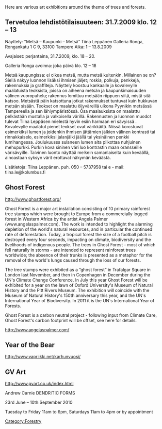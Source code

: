 Here are various art exhibitions around the theme of trees and forests.

==Tervetuloa lehdistötilaisuuteen: 31.7.2009 klo. 12 – 13==

Näyttely: ”Metsä – Kaupunki – Metsä”
Tiina Leppänen
Galleria Ronga, Rongankatu 1 C 9, 33100 Tampere
Aika: 1 – 13.8.2009

Avajaiset: perjantaina, 31.7.2009, klo. 18 – 20.

Galleria Ronga avoinna: joka päivä klo. 12 – 18


Metsä kaupungissa: ei oikea metsä, mutta metsä kuitenkin. Millainen se on?
Siellä näkyy luonnon lisäksi ihmisen jäljet; roskia, polkuja, penkkejä,
rakennuksia ja graffiteja.
Näyttely koostuu kankaalle ja kovalevylle maalatuista teoksista, joissa on
aiheena metsän ja kaupunkimaisuuden välinen vuoropuhelu; rakennus lomittuu
metsään riippuen siitä, mistä sitä katsoo. Metsästä päin katsottuna jotkut
rakennukset tuntuvat kuin hukkuvan metsän sisään. Teokset on maalattu
öljyväreillä ulkona Pyynikin metsässä Tampereella ja sen lähiympäristössä.
Osa maalauksista on maalattu pelkästään mustalla ja valkoisella värillä.
Rakennusten ja luonnon muodot tulevat Tiina Leppäsen mielestä hyvin esiin
harmaan eri sävyissä .
Kovalevylle maalatut pienet teokset ovat värikkäitä. Niissä korostuvat
esimerkiksi lumen ja joidenkin ihmisen jättämien jälkien välinen kontrasti
tai rinnakkaiselo, esimerkiksi jalanjälki jäällä tai yksinäinen penkki
lumihangessa. Joulukuussa sulaneen lumen alta pilkottaa nuhjuinen
mehupurkki. Purkin kova sininen väri luo kontrastin maan oransseille
värisävyille. Talvinen luonto näyttää melkein samanlaiselta kuin keväällä,
ainoastaan syksyn värit erottavat näkymän keväästä.


Lisätietoja:
Tiina Leppänen.
puh. 050 – 5737958 tai
e - mail: tiina.le@kolumbus.fi

==Ghost Forest ==

http://www.ghostforest.org/

Ghost Forest is a major art installation consisting of 10 primary rainforest tree stumps which were brought to Europe from a commercially logged forest in Western Africa by the artist Angela Palmer (www.angelaspalmer.com). The work is intended to highlight the alarming depletion of the world's natural resources, and in particular the continued rate of deforestation. Today, a tropical forest the size of a football pitch is destroyed every four seconds, impacting on climate, biodiversity and the livelihoods of indigenous people. The trees in Ghost Forest - most of which fell naturally in storms - are intended to represent rainforest trees worldwide; the absence of their trunks is presented as a metaphor for the removal of the world's lungs caused through the loss of our forests.

The tree stumps were exhibited as a “ghost forest” in Trafalgar Square in London last November, and then in Copenhagen in December during the UN's Climate Change Conference. In July this year Ghost Forest will be exhibited for a year on the lawn of Oxford University's Museum of Natural History and the Pitt Rivers Museum. The exhibition will coincide with the Museum of Natural History's 150th anniversary this year, and the UN's International Year of Biodiversity. In 2011 it is the UN's International Year of Forests.


Ghost Forest is a carbon neutral project - following input from Climate Care, Ghost Forest's carbon footprint will be offset, see here for details.

http://www.angelaspalmer.com/

== Year of the Bear ==

http://www.vapriikki.net/karhunvuosi/

== GV Art ==

http://www.gvart.co.uk/index.html

 

Andrew Carnie
DENDRITIC FORMS


23rd June – 10th September 2010

Tuesday to Friday 11am to 6pm, Saturdays 11am to 4pm
or by appointment

[[Category:Forestry]]